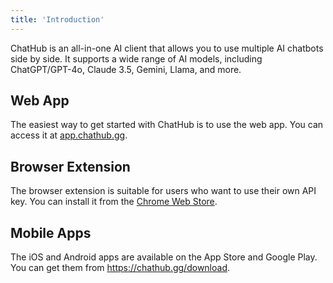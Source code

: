 ```yaml
---
title: 'Introduction'
---
```


ChatHub is an all-in-one AI client that allows you to use multiple AI chatbots side by side. It supports a wide range of AI models, including ChatGPT/GPT-4o, Claude 3.5, Gemini, Llama, and more.


## Web App

The easiest way to get started with ChatHub is to use the web app. You can access it at [app.chathub.gg](https://app.chathub.gg/?utm_source=doc).

## Browser Extension

The browser extension is suitable for users who want to use their own API key. You can install it from the [Chrome Web Store](https://chathub.gg/chrome).

## Mobile Apps

The iOS and Android apps are available on the App Store and Google Play. You can get them from https://chathub.gg/download.